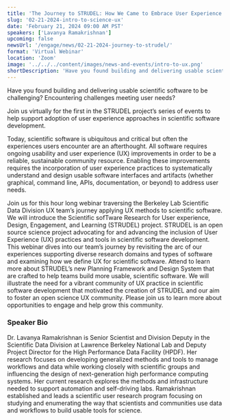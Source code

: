 ```yaml
---
title: 'The Journey to STRUDEL: How We Came to Embrace User Experience in Scientific Ecosystems'
slug: '02-21-2024-intro-to-science-ux'
date: 'February 21, 2024 09:00 AM PST'
speakers: ['Lavanya Ramakrishnan']
upcoming: false
newsUrl: '/engage/news/02-21-2024-journey-to-strudel/'
format: 'Virtual Webinar'
location: 'Zoom'
image: '../../../content/images/news-and-events/intro-to-ux.png'
shortDescription: 'Have you found building and delivering usable scientific software to be challenging? Encountering challenges meeting user needs? Join us virtually for the first in the STRUDEL project’s series of events to help support adoption of user experience approaches in scientific software development.'
---
```


Have you found building and delivering usable scientific software to be challenging? Encountering challenges meeting user needs? 

Join us virtually for the first in the STRUDEL project’s series of events to help support adoption of user experience approaches in scientific software development. 

Today, scientific software is ubiquitous and critical but often the experiences users encounter are an afterthought. All software requires ongoing usability and user experience (UX) improvements in order to be a reliable, sustainable community resource. Enabling these improvements requires the incorporation of user experience practices to systematically understand and design usable software interfaces and artifacts (whether graphical, command line, APIs, documentation, or beyond) to address user needs.	

Join us for this hour long webinar traversing the Berkeley Lab Scientific Data Division UX team’s  journey applying UX methods to scientific software. We will introduce the Scientific sofTware Research for User experience, Design, Engagement, and Learning (STRUDEL) project. STRUDEL is an open source science project advocating for and advancing the inclusion of User Experience (UX) practices and tools in scientific software development. This webinar dives into our team’s journey by revisiting the arc of our experiences supporting diverse research domains and types of software and examining how we define UX for scientific software. Attend to learn more about STRUDEL’s new Planning Framework and Design System that are crafted to help teams build more usable, scientific software. We will illustrate the need for a vibrant community of UX practice in scientific software development that motivated the creation of STRUDEL and our aim to foster an open science UX community. Please join us to learn more about opportunities to engage and help grow this community.
    
### Speaker Bio

Dr. Lavanya Ramakrishnan is Senior Scientist and Division Deputy in the Scientific Data Division at Lawrence Berkeley National Lab and Deputy Project Director for the High Performance Data Facility (HPDF). Her research focuses on developing generalized methods and tools to manage workflows and data while working closely with scientific groups and influencing the design of next-generation high performance computing systems. Her current research explores the methods and infrastructure needed to support automation and self-driving labs. Ramakrishnan established and leads a scientific user research program focusing on studying and enumerating the way that scientists and communities use data and workflows to build usable tools for science. 